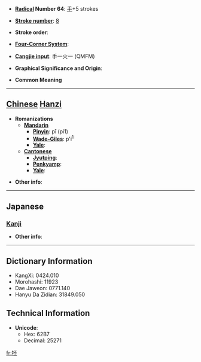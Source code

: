 * '''[[Wiktionary:Chinese radical index| Radical]] Number 64''': [[Wiktionary:Chinese radical index 手|手]]+5 strokes

* '''[[Wiktionary:Chinese total strokes index|Stroke number]]''': [[Wiktionary:Chinese total strokes index 8|8]]

* '''Stroke order''': 

* '''[[Wiktionary:Chinese four corner index|Four-Corner System]]''': 

* '''[[Wiktionary:Chinese Cangjie index|Cangjie input]]''': 手一火一 (QMFM)

* '''Graphical Significance and Origin''': 

* '''Common Meaning'''

----

== [[Chinese]] [[Hanzi]] ==

* '''Romanizations'''
** '''[[Mandarin]]'''
*** '''[[Pinyin]]''': pī (pi1)
*** '''[[Wade-Giles]]''': p'i<sup>1</sup>
*** '''[[Yale]]''': 
** '''[[Cantonese]]'''
*** '''[[Jyutping]]''':
*** '''[[Penkyamp]]''': 
*** '''[[Yale]]''': 

* '''Other info''': 

----

==Japanese==
===[[Kanji]]===
{{kanji|on readings=[[ひ]] (hi), [[び]] (bi)
|kun readings=[[ひらく]] (hiraku)
}}

* '''Other info''':  

----

== Dictionary Information ==

* KangXi: 0424.010
* Morohashi: 11923
* Dae Jaweon: 0771.140
* Hanyu Da Zidian: 31849.050

== Technical Information ==

* '''Unicode''':
** Hex: 62B7
** Decimal: 25271

[[fr:抷]]
